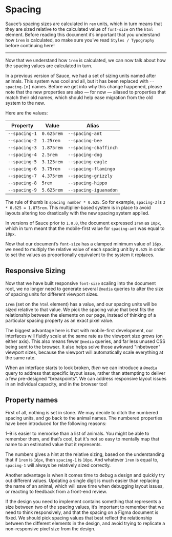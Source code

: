 <script>
</script>

<Meta title="Styles/Spacing" />

# Spacing

Sauce’s spacing sizes are calculated in `rem` units, which in turn means that they are sized relative to the calculated value of `font-size` on the `html` element. Before reading this document it’s important that you understand how `1rem` is calculated, so make sure you’ve read `Styles / Typography` before continuing here!

----

Now that we understand how `1rem` is calculated, we can now talk about how the spacing values are calculated in turn.

In a previous version of Sauce, we had a set of sizing units named after animals. This system was cool and all, but it has been replaced with `--spacing-[n]` names. Before we get into why this change happened, please note that the new properties are also — for now — aliased to properties that match their old names, which should help ease migration from the old system to the new.

Here are the values:

| Property              | Value      | Alias                 |
| --------------------- | ---------- | --------------------- |
| `--spacing-1`         | `0.625rem` | `--spacing-ant`       |
| `--spacing-2`         | `1.25rem`  | `--spacing-bee`       |
| `--spacing-3`         | `1.875rem` | `--spacing-chaffinch` |
| `--spacing-4`         | `2.5rem`   | `--spacing-dog`       |
| `--spacing-5`         | `3.125rem` | `--spacing-eagle`     |
| `--spacing-6`         | `3.75rem`  | `--spacing-flamingo`  |
| `--spacing-7`         | `4.375rem` | `--spacing-grizzly`   |
| `--spacing-8`         | `5rem`     | `--spacing-hippo`     |
| `--spacing-9`         | `5.625rem` | `--spacing-iguanadon` |

The rule of thumb is `spacing number * 0.625`. So for example, `spacing-3` is `3 * 0.625 = 1.875rem`. This multiplier-based system is in place to avoid layouts altering too drastically with the new spacing system applied.

In versions of Sauce prior to `1.0.0`, the document expressed `1rem` as `10px`, which in turn meant that the mobile-first value for `spacing-ant` was equal to `10px`.

Now that our document’s `font-size` has a clamped minimum value of `16px`, we need to multiply the relative value of each spacing unit by `0.625` in order to set the values as proportionally equivalent to the system it replaces.

## Responsive Sizing

Now that we have built responsive `font-size` scaling into the document root, we no longer need to generate several `@media` queries to alter the size of spacing units for different viewport sizes.

`1rem` (set on the `html` element) has a value, and our spacing units will be sized relative to that value. We pick the spacing value that best fits the relationship between the elements on our page, instead of thinking of a particular spacing property as an exact pixel value.

The biggest advantage here is that with mobile-first development, our interfaces will fluidly scale at the same rate as the viewport size grows (on either axis). This also means fewer `@media` queries, and far less unused CSS being sent to the browser. It also helps solve those awkward "inbetween" viewport sizes, because the viewport will automatically scale everything at the same rate.

When an interface starts to look broken, *then* we can introduce a `@media` query to address that specific layout issue, rather than attempting to deliver a few pre-designed "breakpoints". We can address responsive layout issues in an individual capacity, and in the browser too!

## Property names

First of all, nothing is set in stone. We may decide to ditch the numbered spacing units, and go back to the animal names. The numbered properties have been introduced for the following reasons:

1–9 is easier to memorise than a list of animals. You might be able to remember them, and that’s cool, but it's not so easy to mentally map that name to an estimated value that it represents.

The numbers gives a hint at the relative sizing, based on the understanding that if `1rem` is `16px`, then `spacing-1` is `10px`. And whatever `1rem` is equal to, `spacing-1` will always be relatively sized correctly.

Another advantage is when it comes time to debug a design and quickly try out different values. Updating a single digit is much easier than replacing the name of an animal, which will save time when debugging layout issues, or reacting to feedback from a front-end review.

If the design you need to implement contains something that represents a size between two of the spacing values, it’s important to remember that we need to think responsively, and that the spacing on a Figma document is fixed. We should pick spacing values that best reflect the relationship between the different elements in the design, and avoid trying to replicate a non-responsive pixel size from the design.
